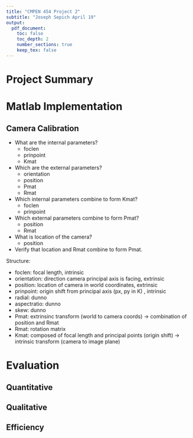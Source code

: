 ```yaml
---
title: "CMPEN 454 Project 2"
subtitle: "Joseph Sepich April 19"
output:
  pdf_document:
    toc: false
    toc_depth: 2
    number_sections: true
    keep_tex: false
---
```


# Project Summary


# Matlab Implementation

## Camera Calibration

* What are the internal parameters?
    + foclen
    + prinpoint
    + Kmat
* Which are the external parameters?
    + orientation
    + position
    + Pmat
    + Rmat
* Which internal parameters combine to form Kmat?
    + foclen
    + prinpoint
* Which external parameters combine to form Pmat?
    + position
    + Rmat
* What is location of the camera?
    + position
* Verify that location and Rmat combine to form Pmat.

Structure:

* foclen: focal length, intrinsic
* orientation: direction camera principal axis is facing, extrinsic
* position: location of camera in world coordinates, extrinsic
* prinpoint: origin shift from principal axis (px, py in K) , intrinsic
* radial: dunno
* aspectratio: dunno
* skew: dunno
* Pmat: extrinsinc transform (world to camera coords) -> combination of position and Rmat
* Rmat: rotation matrix
* Kmat: composed of focal length and principal points (origin shift) -> intrinsic transform (camera to image plane)

# Evaluation

## Quantitative

## Qualitative

## Efficiency



